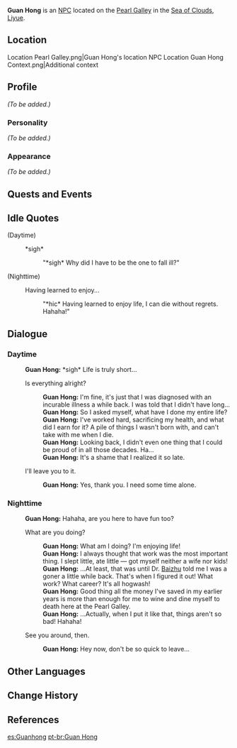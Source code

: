 {{Meta
<!-- REMOVE THIS TEMPLATE AFTER ADDING MISSING INFO -->
|missing_NPC_profile  = yes
}}
{{Character Infobox
|image            = NPC Guan Hong.png
|type             = NPC
|region           = Liyue
}}
'''Guan Hong''' is an [[NPC]] located on the [[Pearl Galley]] in the [[Sea of Clouds]], [[Liyue]].

==Location==
<gallery>
Location Pearl Galley.png|Guan Hong's location
NPC Location Guan Hong Context.png|Additional context
</gallery>

==Profile==
<!--detailed story/lore information goes here-->
''(To be added.)''

===Personality===
''(To be added.)''

===Appearance===
''(To be added.)''

==Quests and Events==
{{Quests and Events}}

==Idle Quotes==
{{Dialogue start}}
;(Daytime)
: {{DIcon|Idle}} *sigh*
:: {{A|VO Guan Hong 01.ogg}} "*sigh* Why did I have to be the one to fall ill?"

;(Nighttime)
: {{DIcon|Idle}} Having learned to enjoy...
:: {{A|VO Guan Hong 02.ogg}} "*hic* Having learned to enjoy life, I can die without regrets. Hahaha!"
{{Dialogue end}}

==Dialogue==
===Daytime===
{{Dialogue start}}
:'''Guan Hong:''' *sigh* Life is truly short...
:{{DIcon}} Is everything alright?
::'''Guan Hong:''' I'm fine, it's just that I was diagnosed with an incurable illness a while back. I was told that I didn't have long...
::'''Guan Hong:''' So I asked myself, what have I done my entire life?
::'''Guan Hong:''' I've worked hard, sacrificing my health, and what did I earn for it? A pile of things I wasn't born with, and can't take with me when I die.
::'''Guan Hong:''' Looking back, I didn't even one thing that I could be proud of in all those decades. Ha...
::'''Guan Hong:''' It's a shame that I realized it so late.
:{{DIcon}} I'll leave you to it.
::'''Guan Hong:''' Yes, thank you. I need some time alone.
{{Dialogue end}}

===Nighttime===
{{Dialogue start}}
:'''Guan Hong:''' Hahaha, are you here to have fun too?
:{{DIcon}} What are you doing?
::'''Guan Hong:''' What am I doing? I'm enjoying life!
::'''Guan Hong:''' I always thought that work was the most important thing. I slept little, ate little &mdash; got myself neither a wife nor kids!
::'''Guan Hong:''' ...At least, that was until Dr. [[Baizhu]] told me I was a goner a little while back. That's when I figured it out! What work? What career? It's all hogwash!
::'''Guan Hong:''' Good thing all the money I've saved in my earlier years is more than enough for me to wine and dine myself to death here at the Pearl Galley.
::'''Guan Hong:''' ...Actually, when I put it like that, things aren't so bad! Hahaha!
:{{DIcon}} See you around, then.
::'''Guan Hong:''' Hey now, don't be so quick to leave...
{{Dialogue end}}

==Other Languages==
{{Other Languages
|default_hidden = 1
|en      = Guan Hong
|zhs     = 关宏
|zhs_rm  = Guān Hóng
|zht     = 關宏
|zht_rm  = Guān Hóng
|ja      = 関宏
|ja_rm   = Kan Kou{{Assumed}}
|ko      = {{tt|관홍|關宏}}
|ko_rm   = Gwan Hong
|es      = Guanhong
|fr      = Guan Hong
|ru      = Гуань Хун
|th      = Guan Hong
|vi      = Guan Hong
|de      = Guan Hong
|id      = Guan Hong
|pt      = Guan Hong
|tr      = Guan Hong
|it      = Guan Hong
}}

==Change History==
{{Change History|1.0}}

==References==
{{Reflist}}

[[es:Guanhong]]
[[pt-br:Guan Hong]]